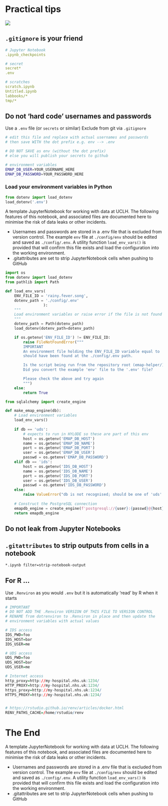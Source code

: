 # Practical tips

![](../assets/safe-ide.png)

## `.gitignore` is your friend

```yaml
# Jupyter Notebook
.ipynb_checkpoints

# secret
secret*
.env

# scratches
scratch.ipynb
Untitled.ipynb
labbooks/*
tmp/*
```

## Do not 'hard code' usernames and passwords

Use a `.env` file (or `secrets` or similar)
Exclude from git via `.gitignore`

```sh
# edit this file and replace with actual usernames and passwords
# then save WITH the dot prefix e.g. env --> .env

# DO NOT SAVE as env (without the dot prefix) 
# else you will publish your secrets to github

# environment variables
EMAP_DB_USER=YOUR_USERNAME_HERE
EMAP_DB_PASSWORD=YOUR_PASSWORD_HERE
```

### Load your environment variables in Python


```python
from dotenv import load_dotenv
load_dotenv('.env')
```

A template JupyterNotebook for working with data at UCLH. The following features of this notebook, and associated files are documented here to minimise the risk of data leaks or other incidents.

- Usernames and passwords are stored in a .env file that is excluded from version control. The example `env` file at `./config/env` should be edited and saved as `./config/.env`. A utility function `load_env_vars()` is provided that will confirm this file exists and load the configuration into the working environment.
- .gitattributes are set to strip JupyterNotebook cells when pushing to GitHub


```python
import os
from dotenv import load_dotenv
from pathlib import Path

def load_env_vars(
    ENV_FILE_ID = 'rainy.fever.song',
    dotenv_path = './config/.env'
                 ):
    """
    Load environment variables or raise error if the file is not found
    """
    dotenv_path = Path(dotenv_path)
    load_dotenv(dotenv_path=dotenv_path)

    if os.getenv('ENV_FILE_ID') != ENV_FILE_ID:
        raise FileNotFoundError("""
        IMPORTANT
        An environment file holding the ENV_FILE_ID variable equal to 'rainy.fever.song'
        should have been found at the ./config/.env path.

        Is the script being run from the repository root (emap-helper/)?
        Did you convert the example 'env' file to the '.env' file?

        Please check the above and try again 
        """)
    else:
        return True
```


```python
from sqlalchemy import create_engine

def make_emap_engine(db):
    # Load environment variables
    load_env_vars()
    
    if db == 'uds':
        # expects to run in HYLODE so these are part of this env
        host = os.getenv('EMAP_DB_HOST')
        name = os.getenv('EMAP_DB_NAME')
        port = os.getenv('EMAP_DB_PORT')
        user = os.getenv('EMAP_DB_USER')
        passwd = os.getenv('EMAP_DB_PASSWORD')
    elif db == 'ids':
        host = os.getenv('IDS_DB_HOST')
        name = os.getenv('IDS_DB_NAME')
        port = os.getenv('IDS_DB_PORT')
        user = os.getenv('IDS_DB_USER')
        passwd = os.getenv('IDS_DB_PASSWORD')
    else:
        raise ValueError("db is not recognised; should be one of 'uds' or 'ids'")
        
    # Construct the PostgreSQL connection
    emapdb_engine = create_engine(f'postgresql://{user}:{passwd}@{host}:{port}/{name}')
    return emapdb_engine

```

## Do not leak from Jupyter Notebooks

## `.gitattributes` to strip outputs from cells in a notebook
```sh
*.ipynb filter=strip-notebook-output
```

## For R ...

Use `.Renviron` as you would `.env` but it is automatically 'read' by R when it starts

```R
# IMPORTANT
# DO NOT ADD THE .Renviron VERSION OF THIS FILE TO VERSION CONTROL
# RENAME from dotrenviron to .Renviron in place and then update the
# environment variables with actual values

# IDS access
IDS_PWD=foo
IDS_HOST=bar
IDS_USER=me

# UDS access
UDS_PWD=foo
UDS_HOST=bar
UDS_USER=me

# Internet access
http_proxy=http://my-hospital.nhs.uk:1234/
HTTP_PROXY=http://my-hospital.nhs.uk:1234/
https_proxy=http://my-hospital.nhs.uk:1234/
HTTPS_PROXY=http://my-hospital.nhs.uk:1234/


# https://rstudio.github.io/renv/articles/docker.html
RENV_PATHS_CACHE=/home/rstudio/renv
```

# The End

A template JupyterNotebook for working with data at UCLH. The following features of this notebook, and associated files are documented here to minimise the risk of data leaks or other incidents.

- Usernames and passwords are stored in a .env file that is excluded from version control. The example `env` file at `./config/env` should be edited and saved as `./config/.env`. A utility function `load_env_vars()` is provided that will confirm this file exists and load the configuration into the working environment.
- .gitattributes are set to strip JupyterNotebook cells when pushing to GitHub


```python

```

